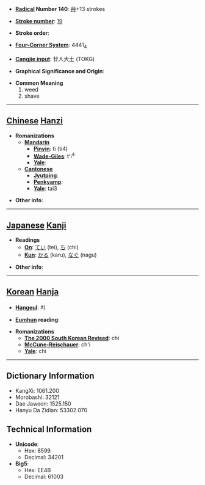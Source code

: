 * '''[[Wiktionary:Chinese radical index| Radical]] Number 140''': [[Wiktionary:Chinese radical index 艸|艸]]+13 strokes

* '''[[Wiktionary:Chinese total strokes index|Stroke number]]''': [[Wiktionary:Chinese total strokes index 19|19]]

* '''Stroke order''': 

* '''[[Wiktionary:Chinese four corner index|Four-Corner System]]''': 4441<sub>4</sub>

* '''[[Wiktionary:Chinese Cangjie index|Cangjie input]]''': 廿人大土 (TOKG)

* '''Graphical Significance and Origin''': 

* '''Common Meaning'''
*#weed
*# shave


----

== [[Chinese]] [[Hanzi]] ==

* '''Romanizations'''
** '''[[Mandarin]]'''
*** '''[[Pinyin]]''': tì (ti4)
*** '''[[Wade-Giles]]''': t'i<sup>4</sup>
*** '''[[Yale]]''': 
** '''[[Cantonese]]'''
*** '''[[Jyutping]]''':
*** '''[[Penkyamp]]''': 
*** '''[[Yale]]''': tai3

* '''Other info''': 

----

== [[Japanese]] [[Kanji]] ==

* '''Readings'''
** '''[[On]]''': [[てい]] (tei), [[ち]] (chi)
** '''[[Kun]]''': [[かる]] (karu), [[なぐ]] (nagu)

* '''Other info''':  

----

== [[Korean]] [[Hanja]] ==

* '''[[Hangeul]]''': 치

* '''[[Eumhun]] reading''': 

* '''Romanizations'''
** '''[[The 2000 South Korean Revised Romanization|The 2000 South Korean Revised]]''': chi
** '''[[McCune-Reischauer]]''': ch'i
** '''[[Yale]]''': chi

----

== Dictionary Information ==

* KangXi: 1061.200
* Morobashi: 32121
* Dae Jaweon: 1525.150
* Hanyu Da Zidian: 53302.070

== Technical Information ==

* '''Unicode''':
** Hex: 8599
** Decimal: 34201
* '''Big5''':
** Hex: EE4B
** Decimal: 61003